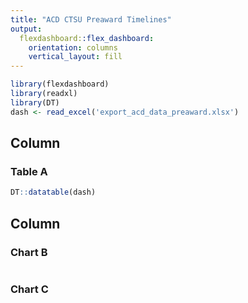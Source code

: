 ```yaml
---
title: "ACD CTSU Preaward Timelines"
output: 
  flexdashboard::flex_dashboard:
    orientation: columns
    vertical_layout: fill
---
```


```r
library(flexdashboard)
library(readxl)
library(DT)
dash <- read_excel('export_acd_data_preaward.xlsx')
```

Column {data-width=650}
-----------------------------------------------------------------------

### Table A

```r
DT::datatable(dash)
```

Column {data-width=350}
-----------------------------------------------------------------------

### Chart B

```r

```

### Chart C

```r

```

